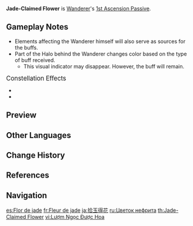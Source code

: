 {{Talent Infobox
|image         = Talent Jade-Claimed Flower.png
|character     = Wanderer
|type          = 1st Ascension Passive
|info          = If [[Hanega: Song of the Wind]] comes into contact with {{Hydro}}/<wbr>{{Pyro}}/<wbr>{{Cryo}}/<wbr>{{Electro}} when it is unleashed, this instance of the Windfavored state will obtain buffs according to the contacted element(s):<ul><li>{{Hydro}}: Kuugoryoku Point cap increases by 20.</li><li>{{Pyro}}: [[ATK]] increases by 30%.</li><li>{{Cryo}}: [[CRIT Rate]] increases by 20%.</li><li>{{Electro}}: When Normal and Charged Attacks hit an opponent, 0.8 [[Energy]] will be restored. Energy can be restored this way every 0.2s.</li></ul><br />You can have up to 2 different kinds of these buffs simultaneously.
|utility1      = ATK Increase
|utility2      = CRIT Rate
|utility3      = Energy
|utility4      = Elemental Absorption
}}
'''Jade-Claimed Flower''' is [[Wanderer]]'s [[1st Ascension Passive]].

==Gameplay Notes==
* Elements affecting the Wanderer himself will also serve as sources for the buffs.
* Part of the Halo behind the Wanderer changes color based on the type of buff received.
** This visual indicator may disappear. However, the buff will remain.

;<big>Constellation Effects</big>
* {{TalentNote|constellation|1|Shoban: Ostentatious Plumage}}
* {{TalentNote|constellation|4|Yonban: Set Adrift into Spring|"When casting '''Hanega: Song of the Wind''', should the Passive Talent 'Jade-Claimed Flower' be triggered, the character will gain buffs in correspondence to the contacted Elemental Type(s), and also obtain a random untriggered buff. A maximum of 3 such corresponding elemental buffs can exist simultaneously. You must unlock the Passive Talent 'Jade-Claimed Flower' first."}}

==Preview==
{{Preview
|file1=Jade-Claimed Flower Preview
}}

==Other Languages==
{{Other Languages
|en      = Jade-Claimed Flower
|zhs     = 拾玉得花
|zhs_rm  = Shíyù Déhuā
|zht     = 拾玉得花
|zht_rm  = Shíyù Déhuā
|zh_tl   = Picking Up Jade and Getting a Flower
|ja      = 拾玉得花''{{Assumed|kanji}}''
|ja_rm   = Shuugyoku Tokka<ref>YouTube: [https://youtu.be/watch?v=ynKKSPQY6WY Ver.3.3「六処解悟、諸相空無」予告番組]</ref>
|ja_tl   = 
|ko      = 꽃이 된 옥
|ko_rm   = Kkochi Doen Ok
|ko_tl   = Jade Which Became Flower
|es      = Flor de jade
|es_tl   = Jade Flower
|fr      = Fleur de jade
|fr_tl   = Flower of Jade
|ru      = Цветок нефрита
|ru_tl   = Jade Flower
|th      = Jade-Claimed Flower
|vi      = Lượm Ngọc Được Hoa
|vi_tl   = 
|de      = Jadeblume
|de_tl   = Jade Flower
|id      = Jade-Claimed Flower
|pt      = Flores de Jade
|pt_tl   = Jade Flowers
|tr      = Yeşim Kaplı Çiçek
|tr_tl   = 
|it      = Fiore della giada
|it_tl   = Jade Flower
}}

==Change History==
{{Change History|3.3}}

==References==
{{Reflist}}

==Navigation==
{{Talent Navbox|Wanderer}}

[[es:Flor de jade]]
[[fr:Fleur de jade]]
[[ja:拾玉得花]]
[[ru:Цветок нефрита]]
[[th:Jade-Claimed Flower]]
[[vi:Lượm Ngọc Được Hoa]]